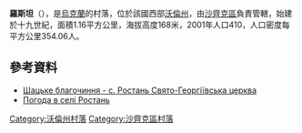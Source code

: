 {{coord|51|35|51|N|23|41|53|E|scale:30000|display=title}}

'''羅斯坦'''（{{lang-uk|Ростань}}），是[[烏克蘭|烏克蘭]]的村落，位於該國西部[[沃倫州|沃倫州]]，由[[沙齊克區|沙齊克區]]負責管轄，始建於十九世紀，面積1.16平方公里，海拔高度168米，2001年人口410，人口密度每平方公里354.06人。

==參考資料==
* [https://web.archive.org/web/20110623091324/http://sh-orthodox.org.ua/rostan.html Шацьке благочиння - с. Ростань Свято-Георгіївська церква]
* [http://weather.in.ua/ua/volynskaja/22776 Погода в селі Ростань]

[[Category:沃倫州村落|Category:沃倫州村落]]
[[Category:沙齊克區村落|Category:沙齊克區村落]]


{{Volyn-geo-stub}}